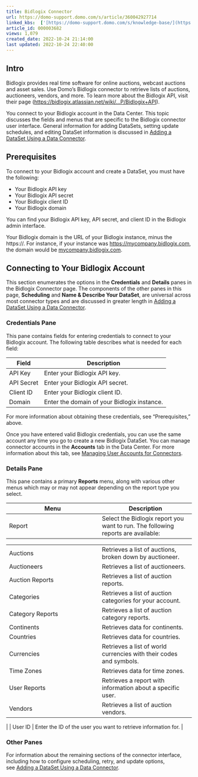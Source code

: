 ```yaml
---
title: Bidlogix Connector
url: https://domo-support.domo.com/s/article/360042927714
linked_kbs:  ['[https://domo-support.domo.com/s/knowledge-base/](https://domo-support.domo.com/s/knowledge-base/)', '[https://domo-support.domo.com/s/](https://domo-support.domo.com/s/)', '[https://domo-support.domo.com/s/topic/0TO5w000000ZammGAC](https://domo-support.domo.com/s/topic/0TO5w000000ZammGAC)', '[https://domo-support.domo.com/s/topic/0TO5w000000ZanLGAS](https://domo-support.domo.com/s/topic/0TO5w000000ZanLGAS)', '[https://domo-support.domo.com/s/topic/0TO5w000000ZaoQGAS](https://domo-support.domo.com/s/topic/0TO5w000000ZaoQGAS)', '[https://domo-support.domo.com/s/article/360042926274](https://domo-support.domo.com/s/article/360042926274)', '[https://domo-support.domo.com/s/article/360042926054](https://domo-support.domo.com/s/article/360042926054)', '[https://domo-support.domo.com/s/article/360042927714](https://domo-support.domo.com/s/article/360042927714)', '[https://domo-support.domo.com/s/topic/0TO5w000000ZaoQGAS/api-connectors](https://domo-support.domo.com/s/topic/0TO5w000000ZaoQGAS/api-connectors)', '[https://domo-support.domo.com/s/article/360043429933](https://domo-support.domo.com/s/article/360043429933)', '[https://domo-support.domo.com/s/article/360043429953](https://domo-support.domo.com/s/article/360043429953)', '[https://domo-support.domo.com/s/article/360042925494](https://domo-support.domo.com/s/article/360042925494)', '[https://domo-support.domo.com/s/article/360043429913](https://domo-support.domo.com/s/article/360043429913)', '[https://domo-support.domo.com/s/article/4408174643607](https://domo-support.domo.com/s/article/4408174643607)', '[https://domo-support.domo.com/s/login/](https://domo-support.domo.com/s/login/)']
article_id: 000003682
views: 1,079
created_date: 2022-10-24 21:14:00
last updated: 2022-10-24 22:40:00
---
```




Intro
-----


Bidlogix provides real time software for online auctions, webcast auctions and asset sales. Use Domo's Bidlogix connector to retrieve lists of auctions, auctioneers, vendors, and more. To learn more about the Bidlogix API, visit their page ([https://bidlogix.atlassian.net/wiki/...P/Bidlogix+API](https://bidlogix.atlassian.net/wiki/display/BHP/Bidlogix+API "https://bidlogix.atlassian.net/wiki/display/BHP/Bidlogix+API")).  


You connect to your Bidlogix account in the Data Center. This topic discusses the fields and menus that are specific to the Bidlogix connector user interface. General information for adding DataSets, setting update schedules, and editing DataSet information is discussed in [Adding a DataSet Using a Data Connector](/s/article/360042926274).


Prerequisites
-------------


To connect to your Bidlogix account and create a DataSet, you must have the following:


* Your Bidlogix API key
* Your Bidlogix API secret
* Your Bidlogix client ID
* Your Bidlogix domain


You can find your Bidlogix API key, API secret, and client ID in the Bidlogix admin interface.


Your Bidlogix domain is the URL of your Bidlogix instance, minus the https://. For instance, if your instance was <https://mycompany.bidlogix.com>, the domain would be [mycompany.bidlogix.com](http://mycompany.bidlogix.com). 


Connecting to Your Bidlogix Account
-----------------------------------


This section enumerates the options in the **Credentials** and **Details** panes in the Bidlogix Connector page. The components of the other panes in this page, **Scheduling** and **Name & Describe Your DataSet**, are universal across most connector types and are discussed in greater length in [Adding a DataSet Using a Data Connector](/s/article/360042926274 "Adding a DataSet Using a Data Connector").


### Credentials Pane


This pane contains fields for entering credentials to connect to your Bidlogix account. The following table describes what is needed for each field:  




| Field | Description |
| --- | --- |
| API Key | Enter your Bidlogix API key. |
| API Secret | Enter your Bidlogix API secret. |
| Client ID | Enter your Bidlogix client ID. |
| Domain | Enter the domain of your Bidlogix instance. |


For more information about obtaining these credentials, see "Prerequisites," above.


Once you have entered valid Bidlogix credentials, you can use the same account any time you go to create a new Bidlogix DataSet. You can manage connector accounts in the **Accounts** tab in the Data Center. For more information about this tab, see [Managing User Accounts for Connectors](/s/article/360042926054 "Managing User Accounts for Connectors").


### Details Pane


This pane contains a primary **Reports** menu, along with various other menus which may or may not appear depending on the report type you select.




| Menu | Description |
| --- | --- |
| Report | Select the Bidlogix report you want to run. The following reports are available:

|  |  |
| --- | --- |
| Auctions | Retrieves a list of auctions, broken down by auctioneer. |
| Auctioneers | Retrieves a list of auctioneers. |
| Auction Reports | Retrieves a list of auction reports. |
| Categories | Retrieves a list of auction categories for your account. |
| Category Reports | Retrieves a list of auction category reports. |
| Continents | Retrieves data for continents. |
| Countries | Retrieves data for countries. |
| Currencies | Retrieves a list of world currencies with their codes and symbols. |
| Time Zones | Retrieves data for time zones. |
| User Reports | Retrieves a report with information about a specific user. |
| Vendors | Retrieves a list of auction vendors. |

 |
| User ID | Enter the ID of the user you want to retrieve information for. |


### Other Panes


For information about the remaining sections of the connector interface, including how to configure scheduling, retry, and update options, see [Adding a DataSet Using a Data Connector](/s/article/360042926274).   

